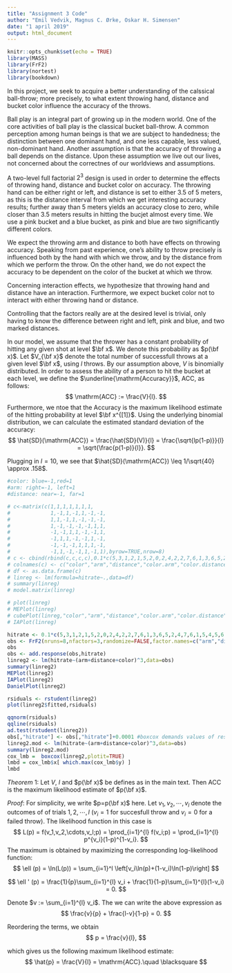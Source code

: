 ```yaml
---
title: "Assignment 3 Code"
author: "Emil Vedvik, Magnus C. Ørke, Oskar H. Simensen"
date: "1 april 2019"
output: html_document
---
```


```r
knitr::opts_chunk$set(echo = TRUE)
library(MASS)
library(FrF2)
library(nortest)
library(bookdown)
```

In this project, we seek to acquire a better understanding of the calssical ball-throw; more precisely, to what extent throwing hand, distance and bucket color influence the accuracy of the throws.

Ball play is an integral part of growing up in the modern world. One of the core activities of ball play is the classical bucket ball-throw. A common perception among human beings is that we are subject to handedness; the distinction between one dominant hand, and one less capable, less valued, non-dominant hand. Another assumption is that the accuracy of throwing a ball depends on the distance. Upon these assumption we live out our lives, not concerned about the correctnes of our worldviews and assumptions.

A two-level full factorial $2^3$ design is used in order to determine the effects of throwing hand, distance and bucket color on accuracy. The throwing hand can be either right or left, and distance is set to either 3.5 of 5 meters, as this is the distance interval from which we get interesting accuracy results; further away than 5 meters yields an accuracy close to zero, while closer than 3.5 meters results in hitting the bucjet almost every time. We use a pink bucket and a blue bucket, as pink and blue are two significantly different colors.

We expect the throwing arm and distance to both have effects on throwing accuracy. Speaking from past experience, one's ability to throw precisely is influenced both by the hand with which we throw, and by the distance from which we perform the throw. On the other hand, we do not expect the accuracy to be dependent on the color of the bucket at which we throw.

Concerning interaction effects, we hypothesize that throwing hand and distance have an interaction. Furthermore, we expect bucket color not to interact with either throwing hand or distance.

Controlling that the factors really are at the desired level is trivial, only having to know the difference between right and left, pink and blue, and two marked distances.

In our model, we assume that the thrower has a constant probability of hitting any given shot at level $\bf x$. We denote this probability as $p(\bf x)$. Let $V_{\bf x}$ denote the total number of successfull throws at a given level $\bf x$, using $l$ throws. By our assumption above, $V$ is binomially distributed.
In order to assess the ability of a person to hit the bucket at each level, we define the $\underline{\mathrm{Accuracy}}$, $\mathrm{ACC}$, as follows:
$$
\mathrm{ACC} := \frac{V}{l}.
$$
Furthermore, we ntoe that the $\mathrm{Accuracy}$ is the maximum likelihood estimate of the hitting probability at level $\bf x^{[1]}$. Using the underlying binomial distribution, we can calculate the estimated standard deviation of the accuracy:
$$
\hat{SD}(\mathrm{ACC}) = \frac{\hat{SD}(V)}{l} = \frac{\sqrt{lp(1-p)}}{l} = \sqrt{\frac{p(1-p)}{l}}.
$$

Plugging in $l=10$, we see that $\hat{SD}(\mathrm{ACC}) \leq 1/\sqrt{40} \approx .158$.

```r
#color: blue=-1,red=1
#arm: right=-1, left=1
#distance: near=-1, far=1

# c<-matrix(c(1,1,1,1,1,1,1,
#             1,-1,1,-1,1,-1,-1,
#             1,1,-1,1,-1,-1,-1,
#             1,-1,-1,-1,-1,1,1,
#             -1,-1,1,1,-1,-1,1,
#             -1,1,1,-1,-1,1,-1,
#             -1,-1,-1,1,1,1,-1,
#             -1,1,-1,-1,1,-1,1),byrow=TRUE,nrow=8)
# c <- cbind(rbind(c,c,c,c),0.1*c(5,3,1,2,1,5,2,0,2,4,2,2,7,6,1,3,6,5,2,4,7,6,1,5,4,5,6,3,7,8,0,2))
# colnames(c) <- c("color","arm","distance","color.arm","color.distance","arm.distance","color.arm.distance","hitrate")
# df <- as.data.frame(c)
# linreg <- lm(formula=hitrate~.,data=df)
# summary(linreg)
# model.matrix(linreg)

# plot(linreg)
# MEPlot(linreg)
# cubePlot(linreg,"color","arm","distance","color.arm","color.distance","arm.distance","color.arm.distance")
# IAPlot(linreg)

hitrate <- 0.1*c(5,3,1,2,1,5,2,0,2,4,2,2,7,6,1,3,6,5,2,4,7,6,1,5,4,5,6,3,7,8,0,2)
obs <- FrF2(nruns=8,nfactors=3,randomize=FALSE,factor.names=c("arm","distance","color"),replications=4)
obs
obs <- add.response(obs,hitrate)
linreg2 <- lm(hitrate~(arm+distance+color)^3,data=obs)
summary(linreg2)
MEPlot(linreg2)
IAPlot(linreg2)
DanielPlot(linreg2)

rsiduals <- rstudent(linreg2)
plot(linreg2$fitted,rsiduals)

qqnorm(rsiduals)
qqline(rsiduals)
ad.test(rstudent(linreg2))
obs[,"hitrate"] <- obs[,"hitrate"]+0.0001 #boxcox demands values of response>0
linreg2.mod <- lm(hitrate~(arm+distance+color)^3,data=obs)
summary(linreg2.mod)
cox_lmb =  boxcox(linreg2,plotit=TRUE) 
lmbd = cox_lmb$x[ which.max(cox_lmb$y) ]
lmbd
```

$Theorem\ 1:$ Let $V$, $l$ and $p(\bf x)$ be defines as in the main text. Then $\mathrm{ACC}$ is the maximum likelihood estimate of $p(\bf x)$.

$Proof:$ For simplicity, we write $p=p(\bf x)$ here. Let $v_1,v_2,\cdots,v_l$ denote the outcomes of of trials $1,2,\cdots,l$ ($v_i=1$ for succesfull throw and $v_i=0$ for a failed throw).
The likelihood function in this case is
$$
L(p) = f(v_1,v_2,\cdots,v_l;p) = \prod_{i=1}^{l} f(v_i;p) = \prod_{i=1}^{l} p^{v_i}(1-p)^{1-v_i}.
$$
The  maximum is obtained by maximizing the corresponding log-likelihood function:
$$
\ell (p) = \ln(L(p)) = \sum_{i=1}^l \left[v_i\ln(p)+(1-v_i)\ln(1-p)\right]
$$

$$
\ell ' (p) =  \frac{1}{p}\sum_{i=1}^{l} v_i + \frac{1}{1-p}\sum_{i=1}^{l}(1-v_i) = 0.
$$

Denote $v := \sum_{i=1}^{l} v_i$. The we can write the above expression as 
$$
\frac{v}{p} + \frac{l-v}{1-p} = 0.
$$

Reordering the terms, we obtain
$$
p = \frac{v}{l},
$$

which gives us the following maximum likelihood estimate:
$$
\hat{p} = \frac{V}{l} = \mathrm{ACC}.\quad \blacksquare
$$